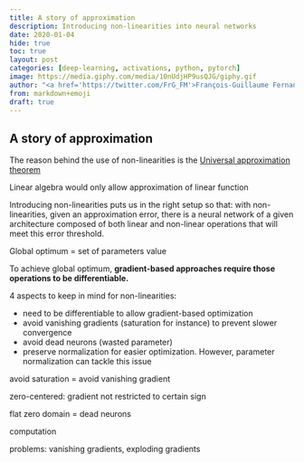 ```yaml
---
title: A story of approximation
description: Introducing non-linearities into neural networks
date: 2020-01-04
hide: true
toc: true
layout: post
categories: [deep-learning, activations, python, pytorch]
image: https://media.giphy.com/media/10nUdjHP9usQJG/giphy.gif
author: "<a href='https://twitter.com/FrG_FM'>François-Guillaume Fernandez</a>"
from: markdown+emoji
draft: true
---
```


## A story of approximation

The reason behind the use of non-linearities is the [Universal approximation theorem](http://mcneela.github.io/machine_learning/2017/03/21/Universal-Approximation-Theorem.html)



Linear algebra would only allow approximation of linear function

Introducing non-linearities puts us in the right setup so that: with non-linearities, given an approximation error, there is a neural network of a given architecture composed of both linear and non-linear operations that will meet this error threshold.



Global optimum = set of parameters value

To achieve global optimum, **gradient-based approaches require those operations to be differentiable.**

4 aspects to keep in mind for non-linearities:

- need to be differentiable to allow gradient-based optimization
- avoid vanishing gradients (saturation for instance) to prevent slower convergence
- avoid dead neurons (wasted parameter)
- preserve normalization for easier optimization. However, parameter normalization can tackle this issue



avoid saturation = avoid vanishing gradient

zero-centered: gradient not restricted to certain sign

flat zero domain = dead neurons

computation



problems: vanishing gradients, exploding gradients